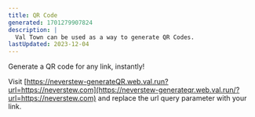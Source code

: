 ```yaml
---
title: QR Code
generated: 1701279907824
description: |
  Val Town can be used as a way to generate QR Codes.
lastUpdated: 2023-12-04
---
```



Generate a QR code for any link, instantly!

Visit
[https://neverstew-generateQR.web.val.run?url=https://neverstew.com](https://neverstew-generateqr.web.val.run/?url=https://neverstew.com)
and replace the url query parameter with your link.

<Val url="https://www.val.town/embed/neverstew/generateQR" />
